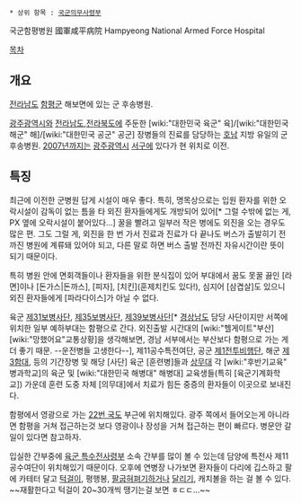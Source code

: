  * 상위 항목 : [[국군의무사령부]]

국군함평병원
國軍咸平病院
Hampyeong National Armed Force Hospital

[[목차]]
== 개요 ==
[[전라남도]] [[함평군]] 해보면에 있는 군 후송병원. 

[[광주광역시]]와 [[전라남도]],[[전라북도]]에 주둔한 [wiki:"대한민국 육군" 육]/[wiki:"대한민국 해군" 해]/[wiki:"대한민국 공군" 공군] 장병들의 진료를 담당하는 [[전라도|호남]] 지방 유일의 군 후송병원. [[2007년]]까지는 [[광주광역시]] [[서구]]에 있다가 현 위치로 이전.

== 특징 ==
최근에 이전한 군병원 답게 시설이 매우 좋다. 특히, 명목상으로는 입원 환자를 위한 오락시설이 감독이 없는 틈을 타 외진 환자들에게도 개방되어 있어[* 그럴 수밖에 없는 게, PX 옆에 오락시설이 붙어있다...] 꿀을 빨려고 일부러 작은 병에도 외진을 오는 경우도 많은 편. 그도 그럴 게, 외진을 한 번 가서 진료과 진료가 다 끝나도 버스가 출발히기 전까진 병원에 계류돼 있어야 되고, 다른 말로 하면 버스 출발 전까진 자유시간이란 뜻이 되기 때문이다.

특히 병원 안에 면회객들이나 환자들을 위한 분식집이 있어 부대에서 꿈도 못꿀 끓인 [라면]이나 [돈가스|돈까스], [피자], [치킨](훈제치킨도 있다!), 심지어 [삼겹살]도 있으니 외진 환자들에게 [파라다이스]가 아닐 수 없다.

육군 [[제31보병사단]], [[제35보병사단]], [[제39보병사단]][* [[경상남도]] 담당 사단이지만 서쪽에 위치한 일부 예하부대는 함평으로 간다. 외진출발 시간대의 [wiki:"헬게이트"부산] [wiki:"망했어요"교통상황]을 생각해보면, 경남 서부에서는 부산보다 함평으로 가는 게 더 좋기 때문. --운전병들 고생한다--], 제11공수특전여단, 공군 [[제1전투비행단]], 해군 [[제3함대]], 등의 기간장병 및 해당 [사단] 육군 [훈련병]들과 [[상무대]] 각 [wiki:"후반기교육" 병과학교]의 육군 및 [wiki:"대한민국 해병대" 해병대] 교육생들(특히 [육군기계화학교]) 가운데 훈련 도중 자체 [의무대]에서 치료가 힘든 중증의 환자들이 이곳으로 보내진다. 

함평에서 영광으로 가는 [[22번 국도]] 부근에 위치해있다. 광주 쪽에서 들어오는게 아니라면 함평을 거쳐 접근하는것 보다 영광이나 장성을 거쳐 접근하는 편이 빠르다. 병문안 갈 일이 있다면 참고하자.

입실한 간부중에 [[육군 특수전사령부]] 소속 간부를 많이 볼 수 있는데 담양에 특전사 제11공수여단이 위치해있기 때문이다. 오후에 연병장 나가보면 환자들이 다리에 깁스하고 팔에 카테터 달고 [[턱걸이]], 평행봉, [[팔굽혀펴기]]하거나 [[달리기]], 캐치볼을 하는 걸 볼 수 있다. ~~재활한다고 턱걸이 20~30개씩 땡기는걸 보면 ㅎㄷㄷ...~~
